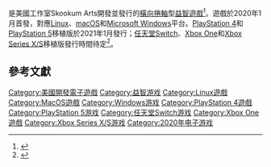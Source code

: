 {{NoteTA
| T = zh-cn:步行者 (游戏); zh-tw:小人闖天下;
| G1 = Games
| 1 = zh-cn:步行者; zh-tw:小人闖天下;
}}

{{vgname|小人闖天下|en=The Pedestrian|cn=步行者|tw=小人闖天下}}是美國工作室Skookum Arts開發並發行的[[橫向捲軸遊戲|橫向捲軸]]型[[益智遊戲|益智遊戲]]<ref>{{Cite web|url=https://www.gamasutra.com/view/news/359921/How_Skookum_Arts_built_The_Pedestrian_puzzles_out_of_urban_signage.php|title=How Skookum Arts built The Pedestrian puzzles out of urban signage|website=Gamasutra|accessdate=August 6, 2020|archive-date=2020-03-23|archive-url=https://web.archive.org/web/20200323151347/https://www.gamasutra.com/view/news/359921/How_Skookum_Arts_built_The_Pedestrian_puzzles_out_of_urban_signage.php|dead-url=no}}</ref>。遊戲於2020年1月首發，對應[[Linux|Linux]]、[[macOS|macOS]]和[[Microsoft_Windows|Microsoft Windows]]平台。[[PlayStation_4|PlayStation 4]]和[[PlayStation_5|PlayStation 5]]移植版於2021年1月發行；[[任天堂Switch|任天堂Switch]]、[[Xbox_One|Xbox One]]和[[Xbox_Series_X/S|Xbox Series X/S]]移植版發行時間待定<ref>{{cite web|url=https://www.gematsu.com/2021/01/the-pedestrian-coming-to-ps5-and-ps4-on-january-29-xbox-series-xbox-one-and-switch-later|title=The Pedestrian coming to PS5 and PS4 on January 29; Xbox Series, Xbox One, and Switch later|website=Gematsu|last=Romano|first=Sal|date=January 18, 2021|access-date=January 18, 2021|archive-date=2021-01-21|archive-url=https://web.archive.org/web/20210121041939/https://www.gematsu.com/2021/01/the-pedestrian-coming-to-ps5-and-ps4-on-january-29-xbox-series-xbox-one-and-switch-later|dead-url=no}}</ref>。

== 參考文獻 ==

{{Reflist}}

{{DEFAULTSORT:Pedestrian, The}}
[[Category:美國開發電子遊戲|Category:美國開發電子遊戲]]
[[Category:益智游戏|Category:益智游戏]]
[[Category:Linux遊戲|Category:Linux遊戲]]
[[Category:MacOS遊戲|Category:MacOS遊戲]]
[[Category:Windows游戏|Category:Windows游戏]]
[[Category:PlayStation_4遊戲|Category:PlayStation 4遊戲]]
[[Category:PlayStation_5游戏|Category:PlayStation 5游戏]]
[[Category:任天堂Switch游戏|Category:任天堂Switch游戏]]
[[Category:Xbox_One遊戲|Category:Xbox One遊戲]]
[[Category:Xbox_Series_X/S游戏|Category:Xbox Series X/S游戏]]
[[Category:2020年电子游戏|Category:2020年电子游戏]]

{{puzzle-videogame-stub}}